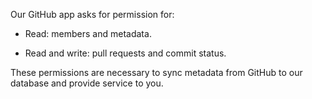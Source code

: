Our GitHub app asks for permission for:

- Read: <Tooltip tip="Used to enable features like teams, people directory and allow teammates to login to your workspace.">members</Tooltip> and <Tooltip tip="Used to name your workspace.">metadata</Tooltip>.

- Read and write: <Tooltip tip="Read: Used on insights | Write: Used in automations, to post comments to pull requests.">pull requests</Tooltip> and <Tooltip tip="Write: Used in automations, to add commit checks to pull requests.">commit status</Tooltip>.

These permissions are necessary to sync metadata from GitHub to our database and provide service to you.
